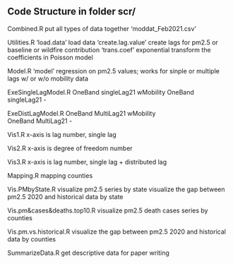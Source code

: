 ## Code Structure in folder scr/

Combined.R
  put all types of data together 'moddat_Feb2021.csv'

Utilities.R
    'load.data'           load data
    'create.lag.value'    create lags for pm2.5 or baseline or wildfire contribution 
    'trans.coef'          exponential transform the coefficients in Poisson model 
        
Model.R
    'model' regression on pm2.5 values; 
        works for sinple or multiple lags
        w/ or w/o mobility data 

ExeSingleLagModel.R 
      OneBand     singleLag21     wMobility 
      OneBand     singleLag21     -         
 
ExeDistLagModel.R 
      OneBand     MultiLag21      wMobility  
      OneBand     MultiLag21      -       

Vis1.R
    x-axis is lag number, single lag
    
Vis2.R
    x-axis is degree of freedom number

Vis3.R
    x-axis is lag number, single lag + distributed lag 

Mapping.R 
    mapping counties
  
Vis.PMbyState.R
    visualize pm2.5 series by state
    visualize the gap between pm2.5 2020 and historical data by state
    
Vis.pm&cases&deaths.top10.R
    visualize pm2.5 death cases series by counties

Vis.pm.vs.historical.R
   visualize the gap between pm2.5 2020 and historical data by counties

SummarizeData.R
    get descriptive data for paper writing
    
